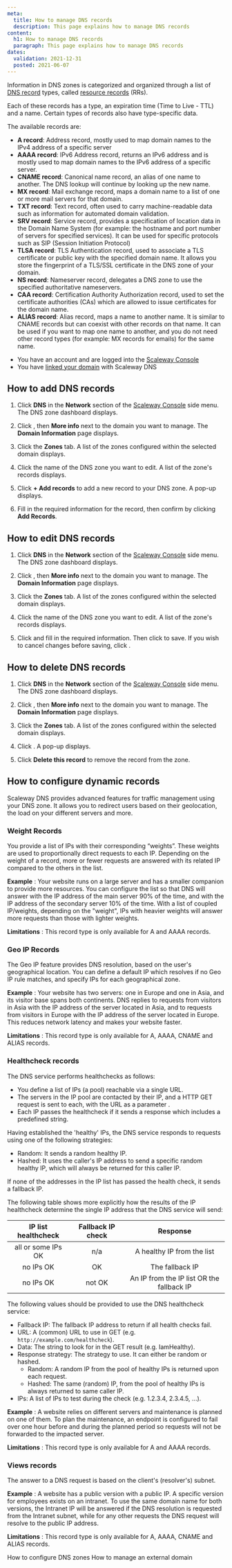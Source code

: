```yaml
---
meta:
  title: How to manage DNS records
  description: This page explains how to manage DNS records
content:
  h1: How to manage DNS records
  paragraph: This page explains how to manage DNS records
dates:
  validation: 2021-12-31
  posted: 2021-06-07
---
```


Information in DNS zones is categorized and organized through a list of [DNS record](/network/dns-cloud/concepts/#dns-record) types, called [resource records](/network/dns-cloud/concepts/#resource-record) (RRs).

Each of these records has a type, an expiration time (Time to Live - TTL) and a name. Certain types of records also have type-specific data.

The available records are:

* **A record**: Address record, mostly used to map domain names to the IPv4 address of a specific server
* **AAAA record**: IPv6 Address record, returns an IPv6 address and is mostly used to map domain names to the IPv6 address of a specific server. 
* **CNAME record**: Canonical name record, an alias of one name to another. The DNS lookup will continue by looking up the new name. 
* **MX record**: Mail exchange record, maps a domain name to a list of one or more mail servers for that domain.
* **TXT record**: Text record, often used to carry machine-readable data such as information for automated domain validation.
* **SRV record**: Service record, provides a specification of location data in the Domain Name System (for example: the hostname and port number of servers for specified services). It can be used for specific protocols such as SIP (Session Initiation Protocol)
* **TLSA record**: TLS Authentication record, used to associate a TLS certificate or public key with the specified domain name. It allows you store the fingerprint of a TLS/SSL certificate in the DNS zone of your domain.
* **NS record**: Nameserver record, delegates a DNS zone to use the specified authoritative nameservers.
* **CAA record**: Certification Authority Authorization record, used to set the certificate authorities (CAs) which are allowed to issue certificates for the domain name.
* **ALIAS record**: Alias record, maps a name to another name. It is similar to CNAME records but can coexist with other records on that name. It can be used if you want to map one name to another, and you do not need other record types (for example: MX records for emails) for the same name.

<Message type="requirement">

- You have an account and are logged into the [Scaleway Console](https://console.scaleway.com) 
- You have [linked your domain](/network/dns-cloud/how-to/add-external-domain) with Scaleway DNS

</Message>

## How to add DNS records

1. Click **DNS** in the **Network** section of the [Scaleway Console](https://console.scaleway.com) side menu. The DNS zone dashboard displays.

2. Click <Icon name="more" />, then **More info** next to the domain you want to manage. The **Domain Information** page displays.

3. Click the **Zones** tab. A list of the zones configured within the selected domain displays.

4. Click the name of the DNS zone you want to edit. A list of the zone's records displays.

5. Click **+ Add records** to add a new record to your DNS zone. A pop-up displays.

6. Fill in the required information for the record, then confirm by clicking **Add Records**.
  <Lightbox src="scaleway-dns-add-records.png" alt="" />

## How to edit DNS records

1. Click **DNS** in the **Network** section of the [Scaleway Console](https://console.scaleway.com) side menu. The DNS zone dashboard displays.

2. Click <Icon name="more" />, then **More info** next to the domain you want to manage. The **Domain Information** page displays.

3. Click the **Zones** tab. A list of the zones configured within the selected domain displays.

4. Click the name of the DNS zone you want to edit. A list of the zone's records displays.

5. Click <Icon name="edit" /> and fill in the required information. Then click <Icon name="validate" /> to save. If you wish to cancel changes before saving, click <Icon name="cancel" />.
    <Lightbox src="scaleway-dns-edit-records.png" alt="" />


## How to delete DNS records

1. Click **DNS** in the **Network** section of the [Scaleway Console](https://console.scaleway.com) side menu. The DNS zone dashboard displays.

2. Click <Icon name="more" />, then **More info** next to the domain you want to manage. The **Domain Information** page displays.

3. Click the **Zones** tab. A list of the zones configured within the selected domain displays.

4. Click <Icon name="delete" />. A pop-up displays. 
    <Lightbox src="scaleway-dns-confirm-delete.png" alt="" />

5. Click **Delete this record** to remove the record from the zone. 

## How to configure dynamic records

Scaleway DNS provides advanced features for traffic management using your DNS zone. It allows you to redirect users based on their geolocation, the load on your different servers and more. 

### Weight Records

You provide a list of IPs with their corresponding “weights”. These weights are used to proportionally direct requests to each IP. Depending on the weight of a record, more or fewer requests are answered with its related IP compared to the others in the list.

**Example**
: Your website runs on a large server and has a smaller companion to provide more resources. You can configure the list so that DNS will answer with the IP address of the main server 90% of the time, and with the IP address of the secondary server 10% of the time.  With a list of coupled IP/weights, depending on the "weight", IPs with heavier weights will answer more requests than those with lighter weights.

**Limitations**
: This record type is only available for A and AAAA records.

<Lightbox src="scaleway-dns-weighted.png" alt="" />


### Geo IP Records

The Geo IP feature provides DNS resolution, based on the user's geographical location. You can define a default IP which resolves if no Geo IP rule matches, and specify IPs for each geographical zone.

**Example**
: Your website has two servers: one in Europe and one in Asia, and its visitor base spans both continents. DNS replies to requests from visitors in Asia with the IP address of the server located in Asia, and to requests from visitors in Europe with the IP address of the server located in Europe. This reduces network latency and makes your website faster.

**Limitations**
: This record type is only available for A, AAAA, CNAME and ALIAS records.

<Lightbox src="scaleway-dns-geo-ip.png" alt="" />


### Healthcheck records

The DNS service performs healthchecks as follows:

  - You define a list of IPs (a pool) reachable via a single URL.
  - The servers in the IP pool are contacted by their IP, and a HTTP GET request is sent to each, with the URL as a parameter .
  - Each IP passes the healthcheck if it sends a response which includes a predefined string.

Having established the 'healthy' IPs, the DNS service responds to requests using one of the following strategies:

  - Random: It sends a random healthy IP.
  - Hashed: It uses the caller's IP address to send a specific random healthy IP, which will always be returned for this caller IP.

If none of the addresses in the IP list has passed the health check, it sends a fallback IP.

<Message type="note">

  The following table shows more explicitly how the results of the IP healthcheck determine the single IP address that the DNS service will send:

  | IP list healthcheck | Fallback IP check |                  Response                 |
  |:-------------------:|:-----------------:|:-----------------------------------------:|
  | all or some IPs OK  | n/a               | A healthy IP from the list                |
  | no IPs OK           | OK                | The fallback IP                           |
  | no IPs OK           | not OK            | An IP from the IP list OR the fallback IP |

</Message>

The following values should be provided to use the DNS healthcheck service:

  - Fallback IP: The fallback IP address to return if all health checks fail.
  - URL: A (common) URL to use in GET (e.g. `http://example.com/healthcheck`).
  - Data: The string to look for in the GET result (e.g. IamHealthy).
  - Response strategy: The strategy to use. It can either be random or hashed.
    - Random: A random IP from the pool of healthy IPs is returned upon each request.
    - Hashed: The same (random) IP, from the pool of healthy IPs is always returned to same caller IP.
  - IPs: A list of IPs to test during the check (e.g. 1.2.3.4, 2.3.4.5, ...).

**Example**
: A website relies on different servers and maintenance is planned on one of them. To plan the maintenance, an endpoint is configured to fail over one hour before and during the planned period so requests will not be forwarded to the impacted server.

**Limitations**
: This record type is only available for A and AAAA records.

<Lightbox src="scaleway-dns-healthcheck.png" alt="" />


### Views records

The answer to a DNS request is based on the client's (resolver's) subnet.

**Example**
: A website has a public version with a public IP. A specific version for employees exists on an intranet. To use the same domain name for both versions, the Intranet IP will be answered if the DNS resolution is requested from the Intranet subnet, while for any other requests the DNS request will resolve to the public IP address.

**Limitations**
: This record type is only available for A, AAAA, CNAME and ALIAS records.

<Lightbox src="scaleway-dns-view.png" alt="" />

<Navigation title="See Also">
  <PreviousButton to="/network/dns-cloud/how-to/configure-dns-zones/">How to configure DNS zones</PreviousButton>
  <NextButton to="/network/dns-cloud/how-to/manage-external-domain/">How to manage an external domain</NextButton>
</Navigation>
